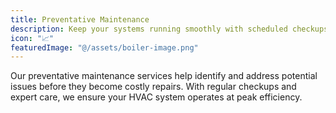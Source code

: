 ```yaml
---
title: Preventative Maintenance
description: Keep your systems running smoothly with scheduled checkups and proactive care from certified techs.
icon: "📈"
featuredImage: "@/assets/boiler-image.png"
---
```


Our preventative maintenance services help identify and address potential issues before they become costly repairs. With regular checkups and expert care, we ensure your HVAC system operates at peak efficiency.
